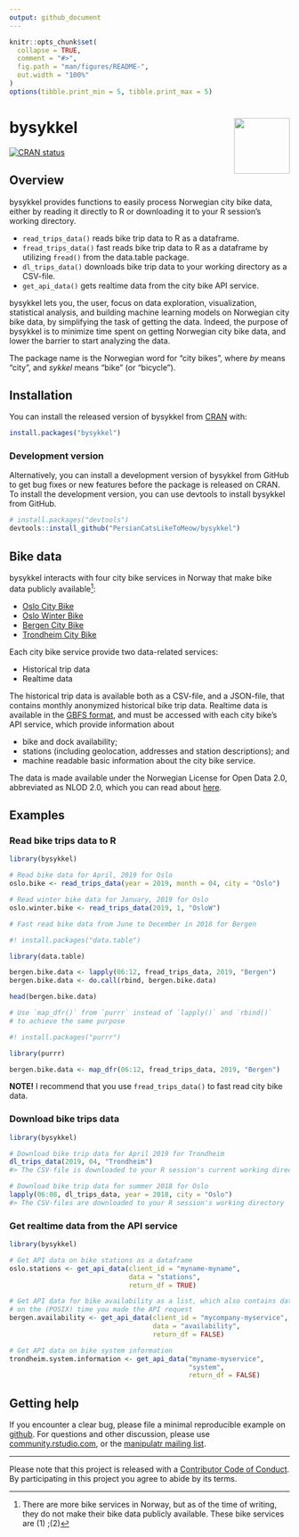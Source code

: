 ```yaml
---
output: github_document
---
```


<!-- README.md is generated from README.Rmd. Please edit that file -->

```r
knitr::opts_chunk$set(
  collapse = TRUE,
  comment = "#>",
  fig.path = "man/figures/README-",
  out.width = "100%"
)
options(tibble.print_min = 5, tibble.print_max = 5)
```

# bysykkel <img src='https://res.cloudinary.com/climb/image/upload/c_fill,f_auto,h_800,q_80/v1498809170/ximadvmr9aolkqkaqgmf' align="right" height="100" />

<!-- badges: start -->
[![CRAN status](https://www.r-pkg.org/badges/version/bysykkel)](https://cran.r-project.org/package=bysykkel)
<!-- badges: end -->

## Overview

bysykkel provides functions to easily process Norwegian city bike data, either by reading it directly to R or downloading it to your R session's working directory.

* `read_trips_data()` reads bike trip data to R as a dataframe.
* `fread_trips_data()` fast reads bike trip data to R as a dataframe by utilizing `fread()` from the data.table package.
* `dl_trips_data()` downloads bike trip data to your working directory as a CSV-file.
* `get_api_data()` gets realtime data from the city bike API service.

bysykkel lets you, the user, focus on data exploration, visualization, statistical analysis, and building machine learning models on Norwegian city bike data, by simplifying the task of getting the data. Indeed, the purpose of bysykkel is to minimize time spent on getting Norwegian city bike data, and lower the barrier to start analyzing the data.

The package name is the Norwegian word for "city bikes", where *by* means 
"city", and *sykkel* means "bike" (or "bicycle").

## Installation

You can install the released version of bysykkel from [CRAN](https://CRAN.R-project.org) with:

```r
install.packages("bysykkel")
```

### Development version

Alternatively, you can install a development version of bysykkel from GitHub to get bug fixes or new features before the package is released on CRAN. To install the development version, you can use devtools to install bysykkel from GitHub.

```r
# install.packages("devtools")
devtools::install_github("PersianCatsLikeToMeow/bysykkel")
```

## Bike data

bysykkel interacts with four city bike services in Norway that make 
bike data publicly available[^1]:

[^1]: There are more bike services in Norway, but as of the time of writing,
they do not make their bike data publicly available. These bike services are
(1) ;(2)

* [Oslo City Bike](https://oslobysykkel.no/en/open-data)
* [Oslo Winter Bike](https://oslovintersykkel.no/en/open-data)
* [Bergen City Bike](https://bergenbysykkel.no/en/open-data)
* [Trondheim City Bike](https://trondheimbysykkel.no/en/open-data)

Each city bike service provide two data-related services:

* Historical trip data
* Realtime data

The historical trip data is available both as a CSV-file, and a JSON-file,
that contains monthly anonymized historical bike trip data. Realtime
data is available in the 
[GBFS format](https://github.com/NABSA/gbfs/blob/master/gbfs.md), and must
be accessed with each city bike's API service, which provide information
about 

* bike and dock availability;
* stations (including geolocation, addresses and station descriptions); and
* machine readable basic information about the city bike service. 

The data is made available under the Norwegian License for Open Data 2.0,
abbreviated as NLOD 2.0, which you can read about 
[here](https://data.norge.no/nlod/en/2.0).

## Examples

### Read bike trips data to R

```r
library(bysykkel)

# Read bike data for April, 2019 for Oslo
oslo.bike <- read_trips_data(year = 2019, month = 04, city = "Oslo")

# Read winter bike data for January, 2019 for Oslo
oslo.winter.bike <- read_trips_data(2019, 1, "OsloW")

# Fast read bike data from June to December in 2018 for Bergen

#! install.packages("data.table")

library(data.table)

bergen.bike.data <- lapply(06:12, fread_trips_data, 2019, "Bergen")
bergen.bike.data <- do.call(rbind, bergen.bike.data)

head(bergen.bike.data)

# Use `map_dfr()` from `purrr` instead of `lapply()` and `rbind()`
# to achieve the same purpose

#! install.packages("purrr")

library(purrr)

bergen.bike.data <- map_dfr(06:12, fread_trips_data, 2019, "Bergen")

```

**NOTE!** I recommend that you use `fread_trips_data()` to fast read city bike data.

### Download bike trips data

```r
library(bysykkel)

# Download bike trip data for April 2019 for Trondheim
dl_trips_data(2019, 04, "Trondheim")
#> The CSV-file is downloaded to your R session's current working directory

# Download bike trip data for summer 2018 for Oslo
lapply(06:08, dl_trips_data, year = 2018, city = "Oslo")
#> The CSV-files are downloaded to your R session's working directory
```

### Get realtime data from the API service

```r
library(bysykkel)

# Get API data on bike stations as a dataframe
oslo.stations <- get_api_data(client_id = "myname-myname", 
                              data = "stations",
                              return_df = TRUE)

# Get API data for bike availability as a list, which also contains data
# on the (POSIX) time you made the API request
bergen.availability <- get_api_data(client_id = "mycompany-myservice",
                                    data = "availability",
                                    return_df = FALSE)

# Get API data on bike system information
trondheim.system.information <- get_api_data("myname-myservice",
                                             "system",
                                             return_df = FALSE)

```

## Getting help

If you encounter a clear bug, please file a minimal reproducible example on [github](https://github.com/tidyverse/dplyr/issues). For questions and other discussion, please use [community.rstudio.com](https://community.rstudio.com/), or the [manipulatr mailing list](https://groups.google.com/group/manipulatr).

---
Please note that this project is released with a [Contributor Code of Conduct](.github/CODE_OF_CONDUCT.md).
By participating in this project you agree to abide by its terms.
